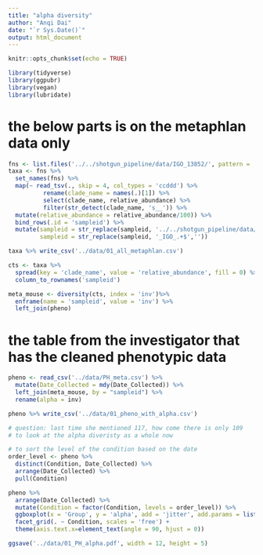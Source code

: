 ```yaml
---
title: "alpha diversity"
author: "Anqi Dai"
date: "`r Sys.Date()`"
output: html_document
---
```


```r
knitr::opts_chunk$set(echo = TRUE)
```

```r
library(tidyverse)
library(ggpubr)
library(vegan)
library(lubridate)
```

# the below parts is on the metaphlan data only

```r
fns <- list.files('../../shotgun_pipeline/data/IGO_13852/', pattern = 'metaphlan3_profile.txt', full.names = T)
taxa <- fns %>% 
  set_names(fns) %>% 
  map(~ read_tsv(., skip = 4, col_types = 'ccddd') %>% 
          rename(clade_name = names(.)[1]) %>% 
          select(clade_name, relative_abundance) %>% 
          filter(str_detect(clade_name, 's__')) %>% 
  mutate(relative_abundance = relative_abundance/100)) %>% 
  bind_rows(.id = 'sampleid') %>% 
  mutate(sampleid = str_replace(sampleid, '../../shotgun_pipeline/data/IGO_13852//Sample_',''),
         sampleid = str_replace(sampleid, '_IGO_.+$',''))

taxa %>% write_csv('../data/01_all_metaphlan.csv')

cts <- taxa %>% 
  spread(key = 'clade_name', value = 'relative_abundance', fill = 0) %>% 
  column_to_rownames('sampleid')

meta_mouse <- diversity(cts, index = 'inv')%>% 
  enframe(name = 'sampleid', value = 'inv') %>% 
  left_join(pheno)


```

# the table from the investigator that has the cleaned phenotypic data

```r
pheno <- read_csv('../data/PH_meta.csv') %>% 
  mutate(Date_Collected = mdy(Date_Collected)) %>% 
  left_join(meta_mouse, by = "sampleid") %>% 
  rename(alpha = inv)

pheno %>% write_csv('../data/01_pheno_with_alpha.csv')

# question: last time she mentioned 117, how come there is only 109
# to look at the alpha diveristy as a whole now

# to sort the level of the condition based on the date
order_level <- pheno %>% 
  distinct(Condition, Date_Collected) %>% 
  arrange(Date_Collected) %>% 
  pull(Condition)
```


```r
pheno %>% 
  arrange(Date_Collected) %>% 
  mutate(Condition = factor(Condition, levels = order_level)) %>% 
  ggboxplot(x = 'Group', y = 'alpha', add = 'jitter', add.params = list(color = 'blue', size = 2)) +
  facet_grid(. ~ Condition, scales = 'free') +
  theme(axis.text.x=element_text(angle = 90, hjust = 0))

ggsave('../data/01_PH_alpha.pdf', width = 12, height = 5)
```

